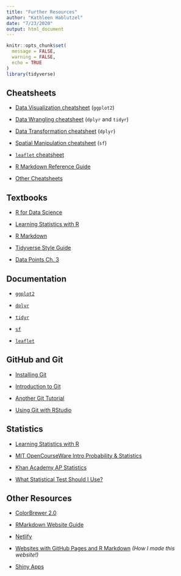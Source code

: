 ```yaml
---
title: "Further Resources"
author: "Kathleen Hablutzel"
date: "7/23/2020"
output: html_document
---
```


```r
knitr::opts_chunk$set(
  message = FALSE,
  warning = FALSE,
  echo = TRUE
)
library(tidyverse)
```

## Cheatsheets

* [Data Visualization cheatsheet](https://rstudio.com/wp-content/uploads/2015/03/ggplot2-cheatsheet.pdf) (`ggplot2`)

* [Data Wrangling cheatsheet](https://rstudio.com/wp-content/uploads/2015/02/data-wrangling-cheatsheet.pdf) (`dplyr` and `tidyr`)

* [Data Transformation cheatsheet](https://github.com/rstudio/cheatsheets/raw/master/data-transformation.pdf) (`dplyr`)

* [Spatial Manipulation cheatsheet](https://d33wubrfki0l68.cloudfront.net/bad9d4b4657437c66290b2a3ce76eb7aa007e0b7/fd881/assets/img/sf.png) (`sf`)

* [`leaflet` cheatsheet](https://d33wubrfki0l68.cloudfront.net/1267e8f809560bdbad86d15763be08302a471fb5/138a1/wp-content/uploads/2015/01/leaflet-cheatsheet-1.png)

* [R Markdown Reference Guide](https://rstudio.com/wp-content/uploads/2015/03/rmarkdown-reference.pdf)

* [Other Cheatsheets](https://rstudio.com/resources/cheatsheets/)

## Textbooks

* [R for Data Science](https://r4ds.had.co.nz/)

* [Learning Statistics with R](https://learningstatisticswithr.com/)

* [R Markdown](https://bookdown.org/yihui/rmarkdown/html-document.html)

* [Tidyverse Style Guide](https://style.tidyverse.org/index.html)

* [Data Points Ch. 3](http://flowingdata.com/data-points/DataPoints-Ch3.pdf)

## Documentation

* [`ggplot2`](https://ggplot2.tidyverse.org/)

* [`dplyr`](https://dplyr.tidyverse.org/)

* [`tidyr`](https://tidyr.tidyverse.org/)

* [`sf`](https://r-spatial.github.io/sf/articles/sf1.html)

* [`leaflet`](https://rstudio.github.io/leaflet/)

## GitHub and Git

* [Installing Git](https://r-bio.github.io/git-installation/)

* [Introduction to Git](https://www.freecodecamp.org/news/what-is-git-and-how-to-use-it-c341b049ae61/)

* [Another Git Tutorial](https://github.com/bcgov/bcgov-data-science-resources/wiki/Tutorial:-Intro-to-Git-&-GitHub-for-the-R-User)

* [Using Git with RStudio](https://r-bio.github.io/intro-git-rstudio/)

## Statistics

* [Learning Statistics with R](https://learningstatisticswithr.com/)

* [MIT OpenCourseWare Intro Probability & Statistics](https://ocw.mit.edu/courses/mathematics/18-05-introduction-to-probability-and-statistics-spring-2014/index.htm)

* [Khan Academy AP Statistics](https://www.khanacademy.org/math/ap-statistics)

* [What Statistical Test Should I Use?](https://stats.idre.ucla.edu/spss/whatstat/what-statistical-analysis-should-i-usestatistical-analyses-using-spss/)

## Other Resources

* [ColorBrewer 2.0](colorbrewer2.org)

* [RMarkdown Website Guide](https://bookdown.org/yihui/rmarkdown/rmarkdown-site.html)

* [Netlify](https://bookdown.org/yihui/blogdown/netlify.html)

* [Websites with GitHub Pages and R Markdown](https://resources.github.com/whitepapers/github-and-rstudio/) *(How I made this website!)*

* [Shiny Apps](https://shiny.rstudio.com/tutorial/)
